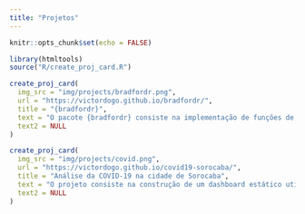 ```yaml
---
title: "Projetos"
---
```


```r

knitr::opts_chunk$set(echo = FALSE)

```

```r

library(htmltools)
source("R/create_proj_card.R")

```

```r
create_proj_card(
  img_src = "img/projects/bradfordr.png",
  url = "https://victordogo.github.io/bradfordr/",
  title = "{bradfordr}",
  text = "O pacote {bradfordr} consiste na implementação de funções de probabilidade da Distribuição Padronizada de Bradford nos mesmos do pacote {stats}.",
  text2 = NULL
)

create_proj_card(
  img_src = "img/projects/covid.png",
  url = "https://victordogo.github.io/covid19-sorocaba/",
  title = "Análise da COVID-19 na cidade de Sorocaba",
  text = "O projeto consiste na construção de um dashboard estático utilizando o pacote {flexdashboard}. Ele é feito sob fomento da ProEx - Pró-Reitoria de Extensão da UFSCar e orientado pela Profa. Dra. Andreza Aparecida Palma.",
  text2 = NULL
)

```

